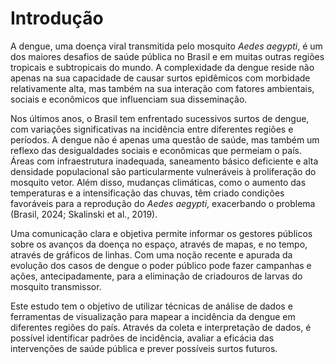 # Introdução

A dengue, uma doença viral transmitida pelo mosquito *Aedes aegypti*, é um dos maiores desafios de saúde pública no Brasil e em muitas outras regiões tropicais e subtropicais do mundo. A complexidade da dengue reside não apenas na sua capacidade de causar surtos epidêmicos com morbidade relativamente alta, mas também na sua interação com fatores ambientais, sociais e econômicos que influenciam sua disseminação.

Nos últimos anos, o Brasil tem enfrentado sucessivos surtos de dengue, com variações significativas na incidência entre diferentes regiões e períodos. A dengue não é apenas uma questão de saúde, mas também um reflexo das desigualdades sociais e econômicas que permeiam o país. Áreas com infraestrutura inadequada, saneamento básico deficiente e alta densidade populacional são particularmente vulneráveis à proliferação do mosquito vetor. Além disso, mudanças climáticas, como o aumento das temperaturas e a intensificação das chuvas, têm criado condições favoráveis para a reprodução do *Aedes aegypti*, exacerbando o problema (Brasil, 2024; Skalinski et al., 2019).

Uma comunicação clara e objetiva permite informar os gestores públicos sobre os avanços da doença no espaço, através de mapas, e no tempo, através de gráficos de linhas. Com uma noção recente e apurada da evolução dos casos de dengue o poder público pode fazer campanhas e ações, antecipadamente, para a eliminação de criadouros de larvas do mosquito transmissor.

Este estudo tem o objetivo de utilizar técnicas de análise de dados e ferramentas de visualização para mapear a incidência da dengue em diferentes regiões do país. Através da coleta e interpretação de dados, é possível identificar padrões de incidência, avaliar a eficácia das intervenções de saúde pública e prever possíveis surtos futuros.
